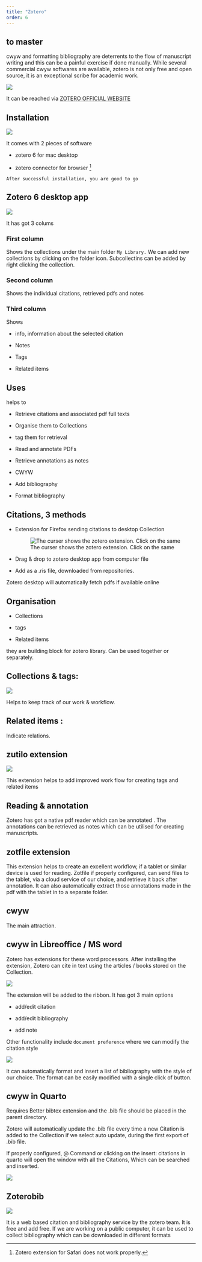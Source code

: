 ```yaml
---
title: "Zotero"
order: 6
---
```


## to master

::: callout-note
cwyw and formatting bibliography are deterrents to the flow of manuscript writing and this can be a painful exercise if done manually. While several commercial cwyw softwares are available, zotero is not only free and open source, it is an exceptional scribe for academic work.
:::

![](images/zotero1.png)

It can be reached via [ZOTERO OFFICIAL WEBSITE](https://www.zotero.org)

## Installation

![](images/zotero2.png)

It comes with 2 pieces of software

-   zotero 6 for mac desktop

-   zotero connector for browser [^1]

[^1]: Zotero extension for Safari does not work properly.

`After successful installation, you are good to go`

## Zotero 6 desktop app

![](images/zotero4.png)

It has got 3 colums

### First column

Shows the collections under the main folder `My Library.` We can add new collections by clicking on the folder icon. Subcollectins can be added by right clicking the collection.

### Second column

Shows the individual citations, retrieved pdfs and notes

### Third column

Shows

-   info, information about the selected citation

-   Notes

-   Tags

-   Related items

## Uses

helps to

-   Retrieve citations and associated pdf full texts

-   Organise them to Collections

-   tag them for retrieval

-   Read and annotate PDFs

-   Retrieve annotations as notes

-   CWYW

-   Add bibliography

-   Format bibliography

## Citations, 3 methods

-   Extension for Firefox sending citations to desktop Collection

    ![The curser shows the zotero extension. Click on the same](images/zotero3.png)

-   Drag & drop to zotero desktop app from computer file

-   Add as a .ris file, downloaded from repositories.

Zotero desktop will automatically fetch pdfs if available online

## Organisation

-   Collections

-   tags

-   Related items

they are building block for zotero library. Can be used together or separately.

## Collections & tags:

![](images/zotero4.png)

Helps to keep track of our work & workflow.

## Related items :

Indicate relations.

## zutilo extension

![](images/zotero5.png)

This extension helps to add improved work flow for creating tags and related items

## Reading & annotation

Zotero has got a native pdf reader which can be annotated . The annotations can be retrieved as notes which can be utilised for creating manuscripts.

## zotfile extension

This extension helps to create an excellent workflow, if a tablet or similar device is used for reading. Zotfile if properly configured, can send files to the tablet, via a cloud service of our choice, and retrieve it back after annotation. It can also automatically extract those annotations made in the pdf with the tablet in to a separate folder. 

## cwyw

The main attraction.

## cwyw in Libreoffice / MS word

Zotero has extensions for these word processors. After installing the extension, Zotero can cite in text using the articles / books stored on the Collection.

![](images/zotero6.png)

The extension will be added to the ribbon. It has got 3 main options

-   add/edit citation

-   add/edit bibliography

-   add note

Other functionality include `document preference` where we can modify the citation style

![](images/zotero%207.png)

It can automatically format and insert a list of bibliography with the style of our choice. The format can be easily modified with a single click of button.

## cwyw in Quarto

Requires Better bibtex extension and the .bib file should be placed in the parent directory.

Zotero will automatically update the .bib file every time a new Citation is added to the Collection if we select auto update, during the first export of .bib file.

If properly configured, \@ Command or clicking on the insert: citations in quarto will open the window with all the Citations, Which can be searched and inserted.

![](images/zotero8.png)

## Zoterobib

![](images/zotero9.png)

It is a web based citation and bibliography service by the zotero team. It is free and add free. If we are working on a public computer, it can be used to collect bibliography which can be downloaded in different formats
